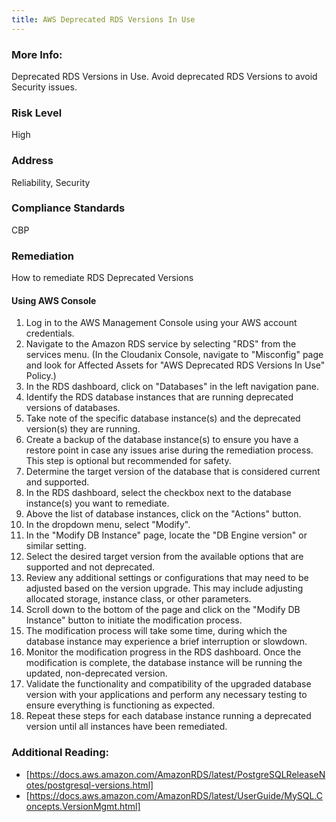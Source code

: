 ```yaml
---
title: AWS Deprecated RDS Versions In Use
---
```


### More Info:

Deprecated RDS Versions in Use. Avoid deprecated RDS Versions to avoid Security issues.

### Risk Level

High

### Address

Reliability, Security

### Compliance Standards

CBP

### Remediation

How to remediate RDS Deprecated Versions

#### Using AWS Console

1. Log in to the AWS Management Console using your AWS account credentials.
2. Navigate to the Amazon RDS service by selecting "RDS" from the services menu.
    (In the Cloudanix Console, navigate to "Misconfig" page and look for Affected Assets for "AWS Deprecated RDS Versions In Use" Policy.)
3. In the RDS dashboard, click on "Databases" in the left navigation pane.
4. Identify the RDS database instances that are running deprecated versions of databases.
5. Take note of the specific database instance(s) and the deprecated version(s) they are running.
6. Create a backup of the database instance(s) to ensure you have a restore point in case any issues arise during the remediation process. This step is optional but recommended for safety.
7. Determine the target version of the database that is considered current and supported.
8. In the RDS dashboard, select the checkbox next to the database instance(s) you want to remediate.
9. Above the list of database instances, click on the "Actions" button.
10. In the dropdown menu, select "Modify".
11. In the "Modify DB Instance" page, locate the "DB Engine version" or similar setting.
12. Select the desired target version from the available options that are supported and not deprecated.
13. Review any additional settings or configurations that may need to be adjusted based on the version upgrade. This may include adjusting allocated storage, instance class, or other parameters.
14. Scroll down to the bottom of the page and click on the "Modify DB Instance" button to initiate the modification process.
15. The modification process will take some time, during which the database instance may experience a brief interruption or slowdown.
16. Monitor the modification progress in the RDS dashboard. Once the modification is complete, the database instance will be running the updated, non-deprecated version.
17. Validate the functionality and compatibility of the upgraded database version with your applications and perform any necessary testing to ensure everything is functioning as expected.
18. Repeat these steps for each database instance running a deprecated version until all instances have been remediated.

### Additional Reading:

- [https://docs.aws.amazon.com/AmazonRDS/latest/PostgreSQLReleaseNotes/postgresql-versions.html]
- [https://docs.aws.amazon.com/AmazonRDS/latest/UserGuide/MySQL.Concepts.VersionMgmt.html]